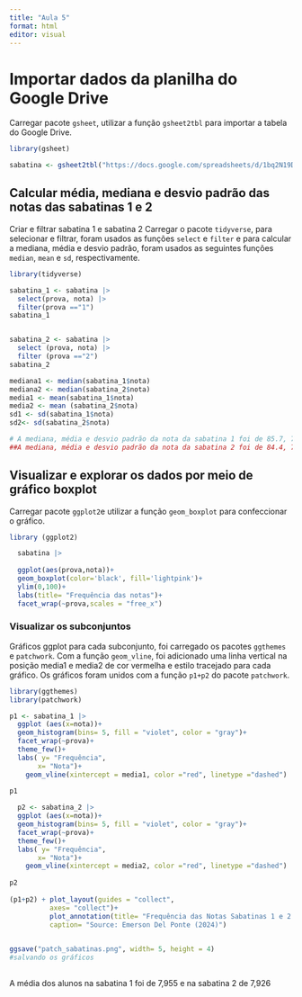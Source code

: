 ```yaml
---
title: "Aula 5"
format: html
editor: visual
---
```


# Importar dados da planilha do Google Drive

Carregar pacote `gsheet`, utilizar a função `gsheet2tbl` para importar a tabela do Google Drive.

```r
library(gsheet)

sabatina <- gsheet2tbl("https://docs.google.com/spreadsheets/d/1bq2N19DcZdtax2fQW9OHSGMR0X2__Z9T/edit#gid=1092065531")
```

## Calcular média, mediana e desvio padrão das notas das sabatinas 1 e 2

Criar e filtrar sabatina 1 e sabatina 2 Carregar o pacote `tidyverse`, para selecionar e filtrar, foram usados as funções `select` e `filter` e para calcular a mediana, média e desvio padrão, foram usados as seguintes funções `median`, `mean` e `sd`, respectivamente.

```r
library(tidyverse)

sabatina_1 <- sabatina |>
  select(prova, nota) |>
  filter(prova =="1")
sabatina_1


sabatina_2 <- sabatina |>
  select (prova, nota) |>
  filter (prova =="2")
sabatina_2

mediana1 <- median(sabatina_1$nota)
mediana2 <- median(sabatina_2$nota)
media1 <- mean(sabatina_1$nota)
media2 <- mean (sabatina_2$nota)
sd1 <- sd(sabatina_1$nota)
sd2<- sd(sabatina_2$nota)

# A mediana, média e desvio padrão da nota da sabatina 1 foi de 85.7, 79,5 e 19,0, respectivamente.
##A mediana, média e desvio padrão da nota da sabatina 2 foi de 84.4, 79,3 e 19,7, respectivamente.
```

## Visualizar e explorar os dados por meio de gráfico boxplot

Carregar pacote `ggplot2`e utilizar a função `geom_boxplot` para confeccionar o gráfico.

```r
library (ggplot2)

  sabatina |>
  
  ggplot(aes(prova,nota))+
  geom_boxplot(color='black', fill='lightpink')+
  ylim(0,100)+
  labs(title= "Frequência das notas")+
  facet_wrap(~prova,scales = "free_x")
```

### Visualizar os subconjuntos 

Gráficos ggplot para cada subconjunto, foi carregado os pacotes `ggthemes` e `patchwork`. Com a função `geom_vline`, foi adicionado uma linha vertical na posição media1 e media2 de cor vermelha e estilo tracejado para cada gráfico. Os gráficos foram unidos com a função `p1+p2` do pacote `patchwork`.

```r
library(ggthemes)
library(patchwork)

p1 <- sabatina_1 |>
  ggplot (aes(x=nota))+
  geom_histogram(bins= 5, fill = "violet", color = "gray")+
  facet_wrap(~prova)+
  theme_few()+
  labs( y= "Frequência",
       x= "Nota")+
    geom_vline(xintercept = media1, color ="red", linetype ="dashed")
  
p1

  p2 <- sabatina_2 |>
  ggplot (aes(x=nota))+
  geom_histogram(bins= 5, fill = "violet", color = "gray")+
  facet_wrap(~prova)+
  theme_few()+
  labs( y= "Frequência",
       x= "Nota")+
    geom_vline(xintercept = media2, color ="red", linetype ="dashed")
  
p2
  
(p1+p2) + plot_layout(guides = "collect",
          axes= "collect")+
          plot_annotation(title= "Frequência das Notas Sabatinas 1 e 2 da disciplina FIP              606",
          caption= "Source: Emerson Del Ponte (2024)")

    
ggsave("patch_sabatinas.png", width= 5, height = 4) 
#salvando os gráficos
  
```

A média dos alunos na sabatina 1 foi de 7,955 e na sabatina 2 de 7,926
